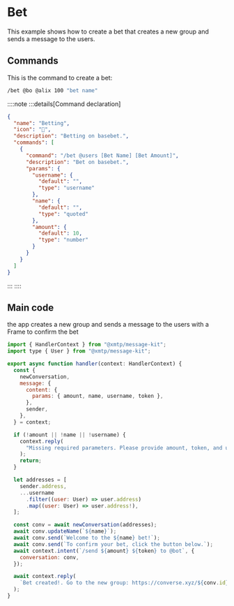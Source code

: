 # Bet

This example shows how to create a bet that creates a new group and sends a message to the users.

## Commands

This is the command to create a bet:

```bash [cmd]
/bet @bo @alix 100 "bet name"
```

::::note
:::details[Command declaration]

```json
{
  "name": "Betting",
  "icon": "🎰",
  "description": "Betting on basebet.",
  "commands": [
    {
      "command": "/bet @users [Bet Name] [Bet Amount]",
      "description": "Bet on basebet.",
      "params": {
        "username": {
          "default": "",
          "type": "username"
        },
        "name": {
          "default": "",
          "type": "quoted"
        },
        "amount": {
          "default": 10,
          "type": "number"
        }
      }
    }
  ]
}
```

:::
::::

## Main code

the app creates a new group and sends a message to the users with a Frame to confirm the bet

```jsx [src/handler/betting.ts]
import { HandlerContext } from "@xmtp/message-kit";
import type { User } from "@xmtp/message-kit";

export async function handler(context: HandlerContext) {
  const {
    newConversation,
    message: {
      content: {
        params: { amount, name, username, token },
      },
      sender,
    },
  } = context;

  if (!amount || !name || !username) {
    context.reply(
      "Missing required parameters. Please provide amount, token, and username.",
    );
    return;
  }

  let addresses = [
    sender.address,
    ...username
      .filter((user: User) => user.address)
      .map((user: User) => user.address!),
  ];

  const conv = await newConversation(addresses);
  await conv.updateName(`${name}`);
  await conv.send(`Welcome to the ${name} bet!`);
  await conv.send(`To confirm your bet, click the button below.`);
  await context.intent(`/send ${amount} ${token} to @bot`, {
    conversation: conv,
  });

  await context.reply(
    `Bet created!. Go to the new group: https://converse.xyz/${conv.id}`,
  );
}
```
